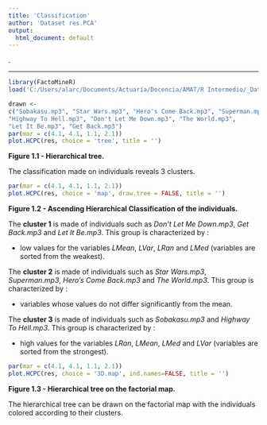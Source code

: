```yaml
---
title: 'Classification'
author: 'Dataset res.PCA'
output:
  html_document: default
---
```

.

- - -

```r
library(FactoMineR)
load('C:/Users/alarc/Documents/Actuaría/Docencia/AMAT/R Intermedio/_Datos e Instalaciones/Music/Workspace.RData')
```

```r
drawn <-
c("Sobakasu.mp3", "Star Wars.mp3", "Hero's Come Back.mp3", "Superman.mp3", 
"Highway To Hell.mp3", "Don't Let Me Down.mp3", "The World.mp3", 
"Let It Be.mp3", "Get Back.mp3")
par(mar = c(4.1, 4.1, 1.1, 2.1))
plot.HCPC(res, choice = 'tree', title = '')
```

**Figure 1.1 - Hierarchical tree.**

The classification made on individuals reveals 3 clusters.


```r
par(mar = c(4.1, 4.1, 1.1, 2.1))
plot.HCPC(res, choice = 'map', draw.tree = FALSE, title = '')
```

**Figure 1.2 - Ascending Hierarchical Classification of the individuals.**

The **cluster 1** is made of individuals such as *Don't Let Me Down.mp3*, *Get Back.mp3* and *Let It Be.mp3*. This group is characterized by :

- low values for the variables *LMean*, *LVar*, *LRan* and *LMed* (variables are sorted from the weakest).

The **cluster 2** is made of individuals such as *Star Wars.mp3*, *Superman.mp3*, *Hero's Come Back.mp3* and *The World.mp3*. This group is characterized by :

-  variables whose values do not differ significantly from the mean.

The **cluster 3** is made of individuals such as *Sobakasu.mp3* and *Highway To Hell.mp3*. This group is characterized by :

- high values for the variables *LRan*, *LMean*, *LMed* and *LVar* (variables are sorted from the strongest).

```r
par(mar = c(4.1, 4.1, 1.1, 2.1))
plot.HCPC(res, choice = '3D.map', ind.names=FALSE, title = '')
```

**Figure 1.3 - Hierarchical tree on the factorial map.**

The hierarchical tree can be drawn on the factorial map with the individuals colored according to their clusters.


